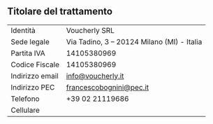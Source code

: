 ## Titolare del trattamento

| | |
| --- | --- |
| Identità | Voucherly SRL |
| Sede legale | Via Tadino, 3 – 20124 Milano (MI) - Italia |
| Partita IVA | 14105380969 |
| Codice Fiscale | 14105380969 |
| Indirizzo email | info@voucherly.it |
| Indirizzo PEC | francescobognini@pec.it |
| Telefono | +39 02 21119686 |
| Cellulare |